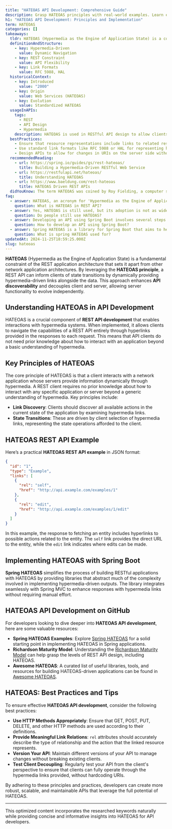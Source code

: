 ```yaml
---
title: "HATEOAS API Development: Comprehensive Guide"
description: Grasp HATEOAS principles with real-world examples. Learn essentials of implementing HATEOAS with Spring Boot and on GitHub. Dive in today.
h1: "HATEOAS API Development: Principles and Implementation"
term: HATEOAS
categories: []
takeaways:
  tldr: HATEOAS (Hypermedia as the Engine of Application State) is a constraint of REST architecture that enables dynamic navigation of APIs through hypermedia links in responses.
  definitionAndStructure:
    - key: Hypermedia-Driven
      value: Dynamic Navigation
    - key: REST Constraint
      value: API Flexibility
    - key: Link Formats
      value: RFC 5988, HAL
  historicalContext:
    - key: Introduced
      value: "2000"
    - key: Origin
      value: Web Services (HATEOAS)
    - key: Evolution
      value: Standardized HATEOAS
  usageInAPIs:
    tags:
      - REST
      - API Design
      - Hypermedia
    description: HATEOAS is used in RESTful API design to allow clients to navigate APIs dynamically. It provides hypermedia links in responses, guiding clients on possible actions. This reduces client-side complexity and allows for server-driven navigation.
  bestPractices:
    - Ensure that resource representations include links to related resources.
    - Use standard link formats like RFC 5988 or HAL for representing hypermedia links.
    - Design APIs to allow for changes in URIs on the server side without requiring updates on the client side.
  recommendedReading:
    - url: https://spring.io/guides/gs/rest-hateoas/
      title: Building a Hypermedia-Driven RESTful Web Service
    - url: https://restfulapi.net/hateoas/
      title: Understanding HATEOAS
    - url: https://www.baeldung.com/rest-hateoas
      title: HATEOAS Driven REST APIs
  didYouKnow: The term HATEOAS was coined by Roy Fielding, a computer scientist who played a significant role in the development of the HTTP specification and the REST architectural style.
faq:
  - answer: HATEOAS, an acronym for 'Hypermedia as the Engine of Application State', is a principle of REST (Representational State Transfer) API design. It implies that a client interacts with a network application entirely through hypermedia provided dynamically by application servers. This means that the API provides the necessary links for the client to discover all actions and resources, reducing the coupling between the client and server. This approach allows the client to navigate the API dynamically by following links, similar to how a human user browses the web.
    question: What is HATEOAS in REST API?
  - answer: Yes, HATEOAS is still used, but its adoption is not as widespread as other aspects of RESTful APIs. This is primarily because implementing HATEOAS requires a higher level of complexity and understanding of RESTful principles. However, it is considered a best practice for API design as it provides a high level of decoupling between client and server, making APIs more flexible and scalable.
    question: Do people still use HATEOAS?
  - answer: Developing an API using Spring Boot involves several steps. First, set up your development environment with necessary tools like Java Development Kit (JDK) and an Integrated Development Environment (IDE) like IntelliJ IDEA or Eclipse. Next, create a new Spring Boot project using Spring Initializr or your IDE's project creation wizard. Define a model class to represent your data, then create a controller to handle HTTP requests. Implement a service layer to handle business logic, and optionally configure a database for data persistence. Finally, run and test your API using tools like Postman or your IDE's built-in tools.
    question: How to develop an API using Spring Boot?
  - answer: Spring HATEOAS is a library for Spring Boot that aims to help create REST representations that follow the HATEOAS principle. It provides APIs to create links, model objects as resources, and add links to such resources. Link relations are used to indicate the relationship of the target resource to the current one. This allows clients to navigate and interact with the API dynamically, reducing the need for clients to hard-code URLs.
    question: What is spring HATEOAS used for?
updatedAt: 2024-11-25T18:59:25.000Z
slug: hateoas
---
```


**HATEOAS** (Hypermedia as the Engine of Application State) is a fundamental constraint of the REST application architecture that sets it apart from other network application architectures. By leveraging the **HATEOAS principle**, a REST API can inform clients of state transitions by dynamically providing hypermedia-driven links alongside the data. This approach enhances **API discoverability** and decouples client and server, allowing server functionality to evolve independently.

## Understanding HATEOAS in API Development

HATEOAS is a crucial component of **REST API development** that enables interactions with hypermedia systems. When implemented, it allows clients to navigate the capabilities of a REST API entirely through hyperlinks provided in the responses to each request. This means that API clients do not need prior knowledge about how to interact with an application beyond a basic understanding of hypermedia.

## Key Principles of HATEOAS

The core principle of HATEOAS is that a client interacts with a network application whose servers provide information dynamically through hypermedia. A REST client requires no prior knowledge about how to interact with any specific application or server beyond a generic understanding of hypermedia. Key principles include:

- **Link Discovery**: Clients should discover all available actions in the current state of the application by examining hypermedia links.
- **State Transitions**: These are driven by client selection of hypermedia links, representing the state operations afforded to the client.

## HATEOAS REST API Example

Here’s a practical **HATEOAS REST API example** in JSON format:

```json
{
  "id": "1",
  "type": "Example",
  "links": [
    {
      "rel": "self",
      "href": "http://api.example.com/examples/1"
    },
    {
      "rel": "edit",
      "href": "http://api.example.com/examples/1/edit"
    }
  ]
}
```

In this example, the response to fetching an entity includes hyperlinks to possible actions related to the entity. The `self` link provides the direct URL to the entity, while the `edit` link indicates where edits can be made.

## Implementing HATEOAS with Spring Boot

**Spring HATEOAS** simplifies the process of building RESTful applications with HATEOAS by providing libraries that abstract much of the complexity involved in implementing hypermedia-driven outputs. The library integrates seamlessly with Spring MVC to enhance responses with hypermedia links without requiring manual effort.

## HATEOAS API Development on GitHub

For developers looking to dive deeper into **HATEOAS API development**, here are some valuable resources:

- **Spring HATEOAS Examples**: Explore [Spring HATEOAS](https://github.com/spring-projects/spring-hateoas) for a solid starting point in implementing HATEOAS in Spring applications.
- **Richardson Maturity Model**: Understanding the [Richardson Maturity Model](https://github.com/richardson-maturity-model) can help grasp the levels of REST API design, including HATEOAS.
- **Awesome HATEOAS**: A curated list of useful libraries, tools, and resources for building HATEOAS-driven applications can be found in [Awesome HATEOAS](https://github.com/awesome-hateoas).

## HATEOAS: Best Practices and Tips

To ensure effective **HATEOAS API development**, consider the following best practices:

- **Use HTTP Methods Appropriately**: Ensure that GET, POST, PUT, DELETE, and other HTTP methods are used according to their definitions.
- **Provide Meaningful Link Relations**: `rel` attributes should accurately describe the type of relationship and the action that the linked resource represents.
- **Version Your API**: Maintain different versions of your API to manage changes without breaking existing clients.
- **Test Client Decoupling**: Regularly test your API from the client's perspective to ensure that clients can fully operate through the hypermedia links provided, without hardcoding URIs.

By adhering to these principles and practices, developers can create more robust, scalable, and maintainable APIs that leverage the full potential of HATEOAS.

---

This optimized content incorporates the researched keywords naturally while providing concise and informative insights into HATEOAS for API developers.